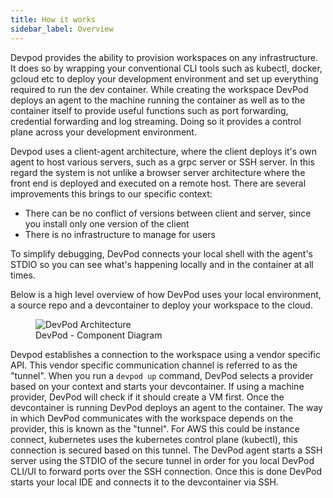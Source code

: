 ```yaml
---
title: How it works
sidebar_label: Overview
---
```


Devpod provides the ability to provision workspaces on any infrastructure. It does so by wrapping your conventional CLI tools such as kubectl, docker, gcloud etc to deploy your development environment 
and set up everything required to run the dev container. While creating the workspace DevPod deploys an agent to the machine running the container as well as to the container itself to provide useful 
functions such as port forwarding, credential forwarding and log streaming. Doing so it provides a control plane across your development environment.

Devpod uses a client-agent architecture, where the client deploys it's own agent to host various servers, such as a grpc server or SSH server. 
In this regard the system is not unlike a browser server architecture where the front end is deployed and executed on a remote host. There are several improvements this brings to our specific context:
 - There can be no conflict of versions between client and server, since you install only one version of the client
 - There is no infrastructure to manage for users
 
To simplify debugging, DevPod connects your local shell with the agent's STDIO so you can see what's happening locally and in the container at all times.

Below is a high level overview of how DevPod uses your local environment, a source repo and a devcontainer to deploy your workspace to the cloud.

<figure>
  <img src="/docs/media/c4_workspaces.png" alt="DevPod Architecture" />
  <figcaption>DevPod - Component Diagram</figcaption>
</figure>

Devpod establishes a connection to the workspace using a vendor specific API. This vendor specific communication channel is referred to as the "tunnel".  When you run a `devpod up` command, DevPod selects a 
provider based on your context and starts your devcontainer. If using a machine provider, DevPod will check if it should create a VM first. Once the devcontainer
is running DevPod deploys an agent to the container. The way in which DevPod communicates with the workspace depends on the provider, this is known as the "tunnel". For AWS this could be instance connect, kubernetes uses
the kubernetes control plane (kubectl), this connection is secured based on this tunnel. The DevPod agent starts a SSH server using the STDIO of the secure tunnel in order for you local DevPod CLI/UI to forward
ports over the SSH connection. Once this is done DevPod starts your local IDE and connects it to the devcontainer via SSH.
